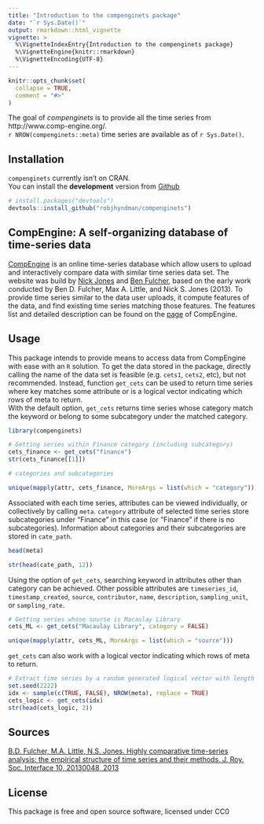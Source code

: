 ```yaml
---
title: "Introduction to the compenginets package"
date: "`r Sys.Date()`"
output: rmarkdown::html_vignette
vignette: >
  %\VignetteIndexEntry{Introduction to the compenginets package}
  %\VignetteEngine{knitr::rmarkdown}
  %\VignetteEncoding{UTF-8}
---
```


```r
knitr::opts_chunk$set(
  collapse = TRUE,
  comment = "#>"
)
```

The goal of *compenginets* is to provide all the time series from  http://www.comp-engine.org/.  
`r NROW(compenginets::meta)` time series are available as of `r Sys.Date()`.  


## Installation

`compenginets` currently isn't on CRAN.  
You can install the **development** version from
[Github](https://github.com/robjhyndman/compenginets)

```r
# install.packages("devtools")
devtools::install_github("robjhyndman/compenginets")
```

## CompEngine: A self-organizing database of time-series data 

[CompEngine](https://www.comp-engine.org/) is an online time-series database which allow users to upload and interactively compare data with similar time series data set. The website was build by [Nick Jones](https://www.imperial.ac.uk/people/nick.jones) and [Ben Fulcher](http://www.benfulcher.com/), based on the early work conducted by Ben D. Fulcher, Max A. Little, and Nick S. Jones (2013). To provide time series similar to the data user uploads, it compute features of the data, and find existing time series matching those features. The features list and detailed description can be found on the [page](https://www.comp-engine.org/#!the-research) of CompEngine.  

## Usage

This package intends to provide means to access data from CompEngine with ease with an `R` solution. To get the data stored in the package, directly calling the name of the data set is feasible (e.g. `cets1`, `cets2`, etc), but not recommended. Instead, function `get_cets` can be used to return time series where key matches some attribute or is a logical vector indicating which rows of meta to return.  
With the default option, `get_cets` returns time series whose category match the keyword or belong to some subcategory under the matched category. 

```r
library(compenginets)

# Getting series within Finance category (including subcategory)
cets_finance <- get_cets("finance")
str(cets_finance[[1]])

# categories and subcategories

unique(mapply(attr, cets_finance, MoreArgs = list(which = "category")))

```

Associated with each time series, attributes can be viewed individually, or collectively by calling `meta`. `category` attribute of selected time series store subcategories under "Finance" in this case (or "Finance" if there is no subcategories). Information about categories and their subcategories are stored in `cate_path`.

```r
head(meta)

str(head(cate_path, 12))
```

Using the option of `get_cets`, searching keyword in attributes other than category can be achieved. Other possible attributes are `timeseries_id`, `timestamp_created`, `source`, `contributor`, `name`, `description`, `sampling_unit`, or `sampling_rate`.

```r
# Getting series whose sourse is Macaulay Library
cets_ML <- get_cets("Macaulay Library", category = FALSE)

unique(mapply(attr, cets_ML, MoreArgs = list(which = "source")))
```

`get_cets` can also work with a logical vector indicating which rows of meta to return. 

```r
# Extract time series by a random generated logical vector with length equals to the number of series
set.seed(2222)
idx <- sample(c(TRUE, FALSE), NROW(meta), replace = TRUE)
cets_logic <- get_cets(idx)
str(head(cets_logic, 2))
```





## Sources

[B.D. Fulcher, M.A. Little, N.S. Jones. Highly comparative time-series analysis: the empirical structure of time series and their methods. J. Roy. Soc. Interface 10, 20130048, 2013](http://rsif.royalsocietypublishing.org/content/10/83/20130048)  


## License

This package is free and open source software, licensed under CC0
